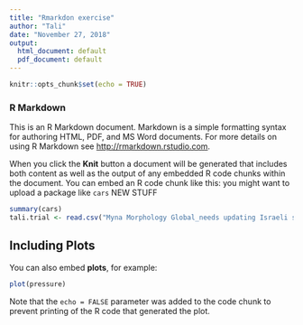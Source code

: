 ```yaml
---
title: "Rmarkdon exercise"
author: "Tali"
date: "November 27, 2018"
output:
  html_document: default
  pdf_document: default
---
```


```r
knitr::opts_chunk$set(echo = TRUE)
```

### R Markdown

This is an R Markdown document. Markdown is a simple formatting syntax for authoring HTML, PDF, and MS Word documents. For more details on using R Markdown see <http://rmarkdown.rstudio.com>.

When you click the **Knit** button a document will be generated that includes both content as well as the output of any embedded R code chunks within the document. You can embed an R code chunk like this:
you might want to upload a package like `cars`
NEW STUFF

```r
summary(cars)
tali.trial <- read.csv("Myna Morphology Global_needs updating Israeli samples.csv")
```

## Including Plots

You can also embed **plots**, for example:

```r
plot(pressure)
```

Note that the `echo = FALSE` parameter was added to the code chunk to prevent printing of the R code that generated the plot.
